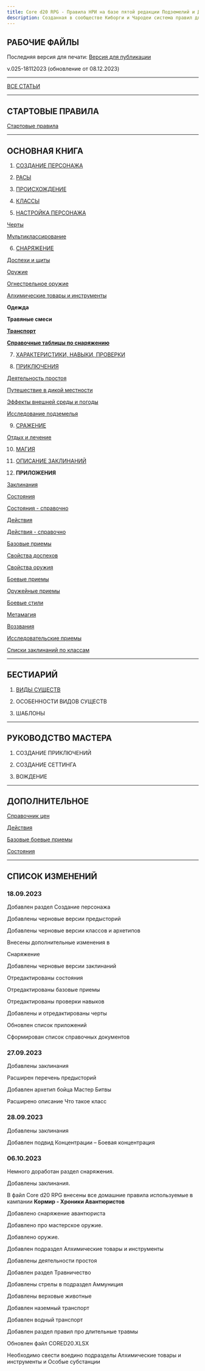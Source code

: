 ```yaml
---
title: Core d20 RPG - Правила НРИ на базе пятой редакции Подземелий и Драконов
description: Созданная в сообществе Киборги и Чародеи система правил для НРИ
---
```


## РАБОЧИЕ ФАЙЛЫ

Последняя версия для печати: [Версия для публикации](https://1drv.ms/w/s!Atcrhwwo1lBA4-MYO3eLXJyl4dRe2Q?e=bzKp9H)

v.025-18112023 (обновление от 08.12.2023)

---

[ВСЕ СТАТЬИ](https://cyborgsandmages.com/posts/cored20rpg/1)

---

## СТАРТОВЫЕ ПРАВИЛА

[Стартовые правила](https://cyborgsandmages.com/posts/cored20rpg/starter-rules)

---

## ОСНОВНАЯ КНИГА

1.  [СОЗДАНИЕ ПЕРСОНАЖА](https://cyborgsandmages.com/posts/cored20rpg/character-creation)

2.  [РАСЫ](https://cyborgsandmages.com/posts/cored20rpg/races)

3.  [ПРОИСХОЖДЕНИЕ](https://cyborgsandmages.com/posts/cored20rpg/backgrounds)

4.  [КЛАССЫ](https://cyborgsandmages.com/posts/cored20rpg/classes)

5.  [НАСТРОЙКА ПЕРСОНАЖА](https://cyborgsandmages.com/posts/cored20rpg/character-customizing)
   
[Черты](https://cyborgsandmages.com/posts/cored20rpg/feats)

[Мультиклассирование](https://cyborgsandmages.com/posts/cored20rpg/multiclassing)

6.  [СНАРЯЖЕНИЕ](https://cyborgsandmages.com/posts/cored20rpg/equipment)

[Доспехи и щиты](https://cyborgsandmages.com/posts/cored20rpg/armor)

[Оружие](https://cyborgsandmages.com/posts/cored20rpg/weapons)

[Огнестрельное оружие](https://cyborgsandmages.com/posts/cored20rpg/firearms)

[Алхимические товары и инструменты](https://cyborgsandmages.com/posts/cored20rpg/alchemical-items-and-substances)

**Одежда**

**Травяные смеси**

[**Транспорт**](https://cyborgsandmages.com/posts/cored20rpg/equipment-transport)

[**Справочные таблицы по снаряжению**](https://cyborgsandmages.com/posts/cored20rpg/equipment---tables)

7.  [ХАРАКТЕРИСТИКИ, НАВЫКИ, ПРОВЕРКИ](https://cyborgsandmages.com/posts/cored20rpg/abilities-checks-skills)


8.  [ПРИКЛЮЧЕНИЯ](https://cyborgsandmages.com/posts/cored20rpg/adventures)

[Деятельность простоя](https://cyborgsandmages.com/posts/cored20rpg/downtime)

[Путешествие в дикой местности](https://cyborgsandmages.com/posts/cored20rpg/wilderness-travel)

[Эффекты внешней среды и погоды](https://cyborgsandmages.com/posts/cored20rpg/weather-and-environment)

[Исследование подземелья](https://cyborgsandmages.com/posts/cored20rpg/dungeon-exploring)

9.  [СРАЖЕНИЕ](https://cyborgsandmages.com/posts/cored20rpg/combat)

[Отдых и лечение](https://cyborgsandmages.com/posts/cored20rpg/rests-and-healing)

10. [МАГИЯ](https://cyborgsandmages.com/posts/cored20rpg/magic)

11. [ОПИСАНИЕ ЗАКЛИНАНИЙ](https://cyborgsandmages.com/posts/cored20rpg/spells)

12. **ПРИЛОЖЕНИЯ**

[Заклинания](https://cyborgsandmages.com/posts/cored20rpg/spells)

[Состояния](https://cyborgsandmages.com/posts/cored20rpg/conditions)

[Состояния - справочно](https://cyborgsandmages.com/posts/cored20rpg/conditions-reference)

[Действия](https://cyborgsandmages.com/posts/cored20rpg/actions)

[Действия - справочно](https://cyborgsandmages.com/posts/cored20rpg/actions-reference)

[Базовые приемы](https://cyborgsandmages.com/posts/cored20rpg/basicmaneuvers)

[Свойства доспехов](https://cyborgsandmages.com/posts/cored20rpg/armorproperties)

[Свойства оружия](https://cyborgsandmages.com/posts/cored20rpg/weaponproperties)

[Боевые приемы](https://cyborgsandmages.com/posts/cored20rpg/martial-maneuvers)

[Оружейные приемы](https://cyborgsandmages.com/posts/cored20rpg/weapon-maneuvers)

[Боевые стили](https://cyborgsandmages.com/posts/cored20rpg/fighting-styles)

[Метамагия](https://cyborgsandmages.com/posts/cored20rpg/metamagic)

[Воззвания](https://cyborgsandmages.com/posts/cored20rpg/invocations)

[Исследовательские приемы](https://cyborgsandmages.com/posts/cored20rpg/exploration-knacks)

[Списки заклинаний по классам](https://cyborgsandmages.com/posts/cored20rpg/magic-class-spell-lists)

---

## БЕСТИАРИЙ

1.  [ВИДЫ СУЩЕСТВ](https://cyborgsandmages.com/posts/cored20rpg/bestiary-creatures-types)

2.  ОСОБЕННОСТИ ВИДОВ СУЩЕСТВ

3.  ШАБЛОНЫ

---

## РУКОВОДСТВО МАСТЕРА

1.  СОЗДАНИЕ ПРИКЛЮЧЕНИЙ

2.  СОЗДАНИЕ СЕТТИНГА

3.  ВОЖДЕНИЕ

---

## ДОПОЛНИТЕЛЬНОЕ

[Справочник цен](https://1drv.ms/w/s!Atcrhwwo1lBA34Zyc4aJTXfDKECa2A?e=TXivVo)

[Действия](https://1drv.ms/w/s!Atcrhwwo1lBA2dM1YzRDMg03gFExVg?e=tekaaH)

[Базовые боевые приемы](https://1drv.ms/w/s!Atcrhwwo1lBA2dMyCM_VzyPoHuZPGQ?e=PQCY66)

[Состояния](https://1drv.ms/w/s!Atcrhwwo1lBA2dM4es-k2Vu9fId01A?e=gtN8VU)  

---

## СПИСОК ИЗМЕНЕНИЙ

### 18.09.2023

Добавлен раздел Создание персонажа

Добавлены черновые версии предысторий

Добавлены черновые версии классов и
архетипов

Внесены дополнительные изменения в

Снаряжение

Добавлены черновые версии заклинаний

Отредактированы состояния

Отредактированы базовые приемы

Отредактированы проверки навыков

Добавлены и отредактированы черты

Обновлен список приложений

Сформирован список справочных документов

### 27.09.2023

Добавлены заклинания

Расширен перечень предысторий

Добавлен архетип бойца Мастер Битвы

Расширено описание Что такое класс

### 28.09.2023

Добавлены заклинания

Добавлен подвид Концентрации – Боевая
концентрация

### 06.10.2023

Немного доработан раздел снаряжения.

Добавлены заклинания.

В файл Core d20 RPG внесены все домашние правила используемые в кампании **Кормир - Хроники Авантюристов**

Добавлено снаряжение авантюриста

Добавлено про мастерское оружие.

Добавлено оружие.

Добавлен подраздел Алхимические товары и
инструменты

Добавлены деятельности простоя

Добавлен раздел Травничество

Добавлены стрелы в подраздел Аммуниция

Добавлены верховые животные

Добавлен наземный транспорт

Добавлен водный транспорт

Добавлен раздел правил про длительные травмы

Обновлен файл CORED20.XLSX

Необходимо свести воедино подразделы Алхимические товары и инструменты и Особые субстанции
